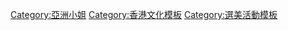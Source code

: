 {{Navbox
|name    = 亞洲小姐競選歷屆三甲得主
|title   = [[亞洲小姐競選]]歷屆三甲得主
|state=collapsed
|image   = 
|above   = 
|group1  = 冠军
|listclass=hlist
|list1=
{{Navbox subgroup
| group1 = 1980年代
| list1 = * 1985年 [[黎燕珊]]
* 1986年 [[利智|利　智]]
* 1987年 [[邱月清]]
* 1988年 [[樂蓓|樂　蓓]]
* 1989年 [[翁虹|翁　虹]]
| group2 = 1990年代
| list2 = * 1990年 [[吳綺莉]]
* 1991年 [[羅霖|羅　霖]]
* 1992年 [[馮美英 (亞洲小姐)|馮美英]]
* 1993年 [[區淑貞]]
* 1994年 [[李妮|李　妮]]
* 1995年 [[楊恭如]]
* 1996年 [[陳煒|陳　煒]]
* 1997年 [[韓君婷]]
* 1998年 [[羅麗莎]]
* 1999年 [[樓茜妮]]
| group3 = 2000年代
| list3 = * 2004年 [[呂晶晶]]
* 2005年 [[王磊 (1985年)|王　磊]]
* 2006年 [[達蓮娜·舒夫真高]]
* 2007年 [[張家瑩]]
* 2008年 [[姚嘉雯]]
* 2009年 [[許瑩|許　瑩]]
| group4 = 2010年代
| list4 = * 2010年 [[王欣 (香港)|王　欣]]
* 2011年 [[馮雪冰]]
* 2012年 [[陳彥蓉]]
* 2013年 [[房星彤]]
* 2014年 [[張軼珺]]
* 2018年 [[梁雪瑤]]
* 2019年 [[江雨婷]]
| group5 = 2020年代
| list5 = * 2020年 [[蔡小蝶]]
* 2021年 [[陳美儀]]
}}{{nowrap end}}
|group2  = 亚军
|list2=
{{nowrap begin}}{{Navbox subgroup
| group1 = 1980年代
| list1 = * 1985年 [[潘先儀]]
* 1986年 [[黃麗英]]
* 1987年 [[李菁 (亞洲小姐)|李　菁]]
* 1988年 [[曾小燕]]
* 1989年 [[萬綺雯]]
| group2 = 1990年代
| list2 = * 1990年 [[施綺蓮]]
* 1991年 [[黎虹燕]]
* 1992年 [[李小惠]]
* 1993年 [[王薇 (香港)|王　薇]]
* 1994年 [[王慧嫻]]
* 1995年 [[黎淑賢]]
* 1996年 [[繆非臨]]
* 1997年 [[郭金|郭　金]]
* 1998年 [[黃敏燁]]
* 1999年 [[饒佩君]]
| group3 = 2000年代
| list3 = * 2004年 [[王慧|王　慧]]
* 2005年 [[洪仁永]]
* 2006年 [[孟玲|孟　玲]]
* 2007年 [[崔智熹]]
* 2008年 [[顏子菲]]
* 2009年 [[王希瑤]]
| group4 = 2010年代
| list4 = * 2010年 [[維他·芝寶絲娃]]
* 2011年 [[王家敏]]
* 2012年 [[齊真晨]]
* 2013年 [[蘭娜·董素娃]]
* 2014年 [[唐淑薇]]
* 2018年 [[張右雨]]
* 2019年 [[羅思雅]]
| group5 = 2020年代
| list5 = * 2020年 [[何雙妍]]
* 2021年 [[袁群有]]
}}{{nowrap end}}
|group3 = 季军
|list3=
{{nowrap begin}}{{Navbox subgroup
| group1 = 1980年代
| list1 = * 1985年 [[葉玉卿]]
* 1986年 [[吳寧 (香港)|吳　寧]]
* 1987年 [[黃景珍]]
* 1988年 [[吳嘉文]]
* 1989年 [[趙靜儀]]
| group2 = 1990年代
| list2 = * 1990年 [[楊玉梅]]
* 1991年 [[鄧佩茜]]
* 1992年 [[歐瑾|歐　瑾]]
* 1993年 [[劉曉群]]
* 1994年 [[曹央雲]]
* 1995年 [[黎思嘉]]
* 1996年 [[徐韻雯]]
* 1997年 [[吳家慧]]
* 1998年 [[姚嘉妮]]
* 1999年 [[陳薇 (1975年)|陳　薇]]
| group3 = 2000年代
| list3 = * 2004年 [[馮梓瑩]]
* 2005年 [[翟湘萍]]
* 2006年 [[韓燕|韓　燕]]
* 2007年 [[孫辰|孫　辰]]
* 2008年 [[賴琳恩]]
* 2009年 [[許嘉慧]]
| group4 = 2010年代
| list4 = * 2010年 [[劉曉智]]
* 2011年 [[洪利朱]]
* 2012年 [[絲域蘭娜·古拉高華]]
* 2013年 [[陳夢圓]]
* 2014年 [[陳洋鈴]]
* 2018年 [[林孜沫]]
* 2019年 [[王騫婭]]
| group5 = 2020年代
| list5 = * 2020年 [[高文君]]
* 2021年 [[梁欣娟]]
}}
}}<noinclude>
[[Category:亞洲小姐]]
[[Category:香港文化模板]]
[[Category:選美活動模板]]
</noinclude>